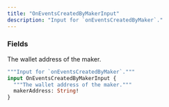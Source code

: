 ```yaml
---
title: "OnEventsCreatedByMakerInput"
description: "Input for `onEventsCreatedByMaker`."
---
```


### Fields

<ResponseField name="makerAddress" type="String!" required>
  The wallet address of the maker.
</ResponseField>


```graphql OnEventsCreatedByMakerInput
"""Input for `onEventsCreatedByMaker`."""
input OnEventsCreatedByMakerInput {
  """The wallet address of the maker."""
  makerAddress: String!
}
```
